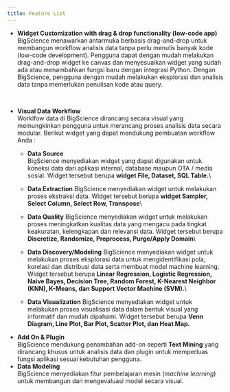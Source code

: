 ```yaml
---
title: Feature List
---
```


* **Widget Customization with drag & drop functionality (low-code app)**\
  BigScience menawarkan antarmuka berbasis drag-and-drop untuk membangun workflow analisis data tanpa perlu menulis banyak kode (low-code development). Pengguna dapat dengan mudah melakukan drag-and-drop widget ke canvas dan menyesuaikan widget yang sudah ada atau menambahkan fungsi baru dengan integrasi Python. Dengan BigScience, pengguna dengan mudah melakukan eksplorasi dan analisis data tanpa memerlukan penulisan kode atau query.

 

* **Visual Data Workflow**\
  Worklfow data di BigScience dirancang secara visual yang memungkinkan pengguna untuk merancang proses analisis data secara modular. Berikut widget yang dapat mendukung pembuatan workflow Anda :
  * **Data Source**\
    BigScience menyediakan widget yang dapat digunakan untuk koneksi data dari aplikasi internal, database maupun OTA / media sosial. Widget tersebut berupa **widget File, Dataset, SQL Table.**\

  * **Data Extraction**
    BigScience menyediakan widget untuk melakukan proses ekstraksi data. Widget tersebut berupa **widget Sampler, Select Column, Select Row, Transpose**\

  * **Data Quality**
    BigScience menyediakan widget untuk melakukan  proses meningkatkan kualitas data yang mengacu pada tingkat keakuratan, kelengkapan dan relevansi data. Widget tersebut berupa **Discretize, Randomize, Preprocess, Purge/Apply Domain**\

  * **Data Discovery/Modeling**
    BigScience menyediakan widget untuk melakukan  proses eksplorasi data untuk mengidentifikasi pola, korelasi dan distribusi data serta membuat model machine learning. Widget tersebut berupa **Linear Regression, Logistic Regression, Naive Bayes, Decision Tree, Random Forest, K-Nearest Neighbor (KNN), K-Means, dan Support Vector Machine (SVM).**\

  * **Data Visualization**
    BigScience menyediakan widget untuk melakukan  proses visualisasi data dalam bentuk visual yang informatif dan mudah dipahami. Widget tersebut berupa **Venn Diagram, Line Plot, Bar Plot, Scatter Plot, dan Heat Map.**

<!---->

* **Add On & Plugin**\
  BigScience mendukung penambahan add-on seperti **Text Mining** yang dirancang khusus untuk analisis data dan plugin untuk memperluas fungsi aplikasi  sesuai kebutuhan pengguna.
* **Data Modeling**\
  BigScience menyediakan fitur pembelajaran mesin (*machine learning*) untuk membangun dan mengevaluasi model secara visual.
